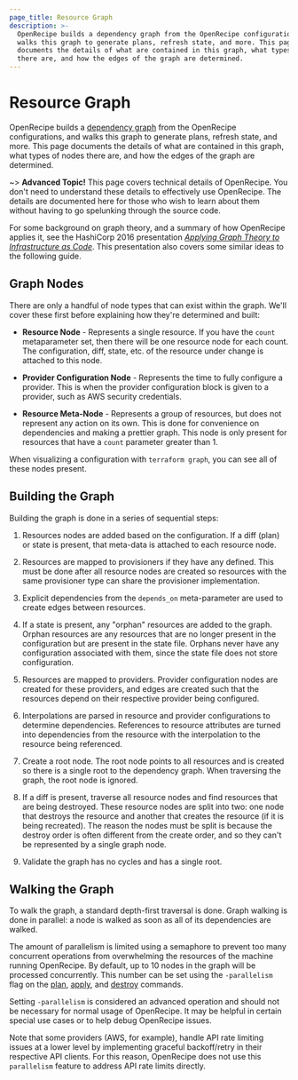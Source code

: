 ```yaml
---
page_title: Resource Graph
description: >-
  OpenRecipe builds a dependency graph from the OpenRecipe configurations, and
  walks this graph to generate plans, refresh state, and more. This page
  documents the details of what are contained in this graph, what types of nodes
  there are, and how the edges of the graph are determined.
---
```


# Resource Graph

OpenRecipe builds a
[dependency graph](https://en.wikipedia.org/wiki/Dependency_graph)
from the OpenRecipe configurations, and walks this graph to
generate plans, refresh state, and more. This page documents
the details of what are contained in this graph, what types
of nodes there are, and how the edges of the graph are determined.

~> **Advanced Topic!** This page covers technical details
of OpenRecipe. You don't need to understand these details to
effectively use OpenRecipe. The details are documented here for
those who wish to learn about them without having to go
spelunking through the source code.

For some background on graph theory, and a summary of how
OpenRecipe applies it, see the HashiCorp 2016 presentation
[_Applying Graph Theory to Infrastructure as Code_](https://www.youtube.com/watch?v=Ce3RNfRbdZ0).
This presentation also covers some similar ideas to the following
guide.

## Graph Nodes

There are only a handful of node types that can exist within the
graph. We'll cover these first before explaining how they're
determined and built:

- **Resource Node** - Represents a single resource. If you have
  the `count` metaparameter set, then there will be one resource
  node for each count. The configuration, diff, state, etc. of
  the resource under change is attached to this node.

- **Provider Configuration Node** - Represents the time to fully
  configure a provider. This is when the provider configuration
  block is given to a provider, such as AWS security credentials.

- **Resource Meta-Node** - Represents a group of resources, but
  does not represent any action on its own. This is done for
  convenience on dependencies and making a prettier graph. This
  node is only present for resources that have a `count`
  parameter greater than 1.

When visualizing a configuration with `terraform graph`, you can
see all of these nodes present.

## Building the Graph

Building the graph is done in a series of sequential steps:

1. Resources nodes are added based on the configuration. If a
   diff (plan) or state is present, that meta-data is attached
   to each resource node.

1. Resources are mapped to provisioners if they have any
   defined. This must be done after all resource nodes are
   created so resources with the same provisioner type can
   share the provisioner implementation.

1. Explicit dependencies from the `depends_on` meta-parameter
   are used to create edges between resources.

1. If a state is present, any "orphan" resources are added to
   the graph. Orphan resources are any resources that are no
   longer present in the configuration but are present in the
   state file. Orphans never have any configuration associated
   with them, since the state file does not store configuration.

1. Resources are mapped to providers. Provider configuration
   nodes are created for these providers, and edges are created
   such that the resources depend on their respective provider
   being configured.

1. Interpolations are parsed in resource and provider configurations
   to determine dependencies. References to resource attributes
   are turned into dependencies from the resource with the interpolation
   to the resource being referenced.

1. Create a root node. The root node points to all resources and
   is created so there is a single root to the dependency graph. When
   traversing the graph, the root node is ignored.

1. If a diff is present, traverse all resource nodes and find resources
   that are being destroyed. These resource nodes are split into two:
   one node that destroys the resource and another that creates
   the resource (if it is being recreated). The reason the nodes must
   be split is because the destroy order is often different from the
   create order, and so they can't be represented by a single graph
   node.

1. Validate the graph has no cycles and has a single root.

## Walking the Graph

<a id="walking-the-graph"></a>

To walk the graph, a standard depth-first traversal is done. Graph
walking is done in parallel: a node is walked as soon as all of its
dependencies are walked.

The amount of parallelism is limited using a semaphore to prevent too many
concurrent operations from overwhelming the resources of the machine running
OpenRecipe. By default, up to 10 nodes in the graph will be processed
concurrently. This number can be set using the `-parallelism` flag on the
[plan](/terraform/cli/commands/plan), [apply](/terraform/cli/commands/apply), and
[destroy](/terraform/cli/commands/destroy) commands.

Setting `-parallelism` is considered an advanced operation and should not be
necessary for normal usage of OpenRecipe. It may be helpful in certain special
use cases or to help debug OpenRecipe issues.

Note that some providers (AWS, for example), handle API rate limiting issues at
a lower level by implementing graceful backoff/retry in their respective API
clients. For this reason, OpenRecipe does not use this `parallelism` feature to
address API rate limits directly.
